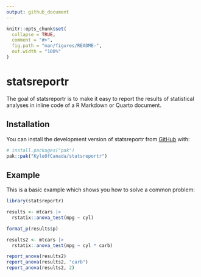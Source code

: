 ```yaml
---
output: github_document
---
```


<!-- README.md is generated from README.Rmd. Please edit that file -->

```r
knitr::opts_chunk$set(
  collapse = TRUE,
  comment = "#>",
  fig.path = "man/figures/README-",
  out.width = "100%"
)
```

# statsreportr

<!-- badges: start -->
<!-- badges: end -->

The goal of statsreportr is to make it easy to report the results of statistical analyses in inline code of a R Markdown or Quarto document.

## Installation

You can install the development version of statsreportr from [GitHub](https://github.com/) with:

``` r
# install.packages("pak")
pak::pak("KyleOfCanada/statsreportr")
```

## Example

This is a basic example which shows you how to solve a common problem:

```r
library(statsreportr)

results <- mtcars |> 
  rstatix::anova_test(mpg ~ cyl)

format_p(results$p)

results2 <- mtcars |> 
  rstatix::anova_test(mpg ~ cyl * carb)

report_anova(results2)
report_anova(results2, "carb")
report_anova(results2, 2)

```
